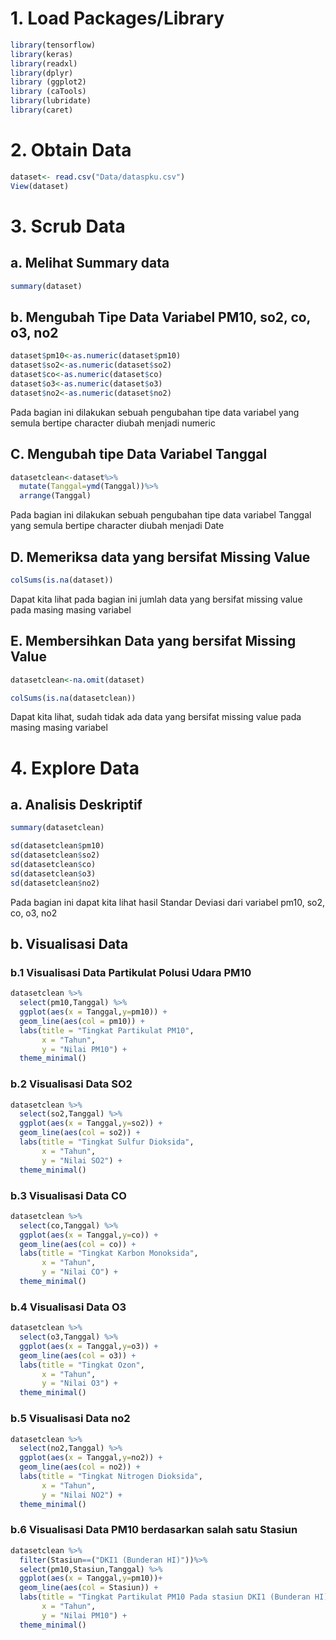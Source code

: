 # 1. Load Packages/Library

```{r}
library(tensorflow)
library(keras)
library(readxl)
library(dplyr)
library (ggplot2)
library (caTools)
library(lubridate)
library(caret)
```


# 2. Obtain Data
```{r}
dataset<- read.csv("Data/dataspku.csv")
View(dataset)
```

# 3. Scrub Data
## a. Melihat Summary data
```{r}
summary(dataset)
```



## b. Mengubah Tipe Data Variabel PM10, so2, co, o3, no2
```{r}
dataset$pm10<-as.numeric(dataset$pm10)
dataset$so2<-as.numeric(dataset$so2)
dataset$co<-as.numeric(dataset$co)
dataset$o3<-as.numeric(dataset$o3)
dataset$no2<-as.numeric(dataset$no2)
```
Pada bagian ini dilakukan sebuah pengubahan tipe data variabel yang semula bertipe character diubah menjadi numeric



## C. Mengubah tipe Data Variabel Tanggal
```{r}
datasetclean<-dataset%>%
  mutate(Tanggal=ymd(Tanggal))%>%
  arrange(Tanggal)
```

Pada bagian ini dilakukan sebuah pengubahan tipe data variabel Tanggal yang semula bertipe character diubah menjadi Date


## D. Memeriksa data yang bersifat Missing Value
```{r}
colSums(is.na(dataset))
```
Dapat kita lihat pada bagian ini jumlah data yang bersifat missing value pada masing masing variabel


## E. Membersihkan Data yang bersifat Missing Value
```{r}
datasetclean<-na.omit(dataset)
```

```{r}
colSums(is.na(datasetclean))
```
Dapat kita lihat, sudah tidak ada data yang bersifat missing value pada masing masing variabel




# 4. Explore Data
## a. Analisis Deskriptif

```{r}
summary(datasetclean)
```

```{r}
sd(datasetclean$pm10)
sd(datasetclean$so2)
sd(datasetclean$co)
sd(datasetclean$o3)
sd(datasetclean$no2)
```
Pada bagian ini dapat kita lihat hasil Standar Deviasi dari variabel pm10, so2, co, o3, no2



## b. Visualisasi Data
### b.1 Visualisasi Data Partikulat Polusi Udara PM10
```{r}
datasetclean %>% 
  select(pm10,Tanggal) %>%
  ggplot(aes(x = Tanggal,y=pm10)) +
  geom_line(aes(col = pm10)) +
  labs(title = "Tingkat Partikulat PM10",
       x = "Tahun",
       y = "Nilai PM10") +
  theme_minimal()
```

### b.2 Visualisasi Data SO2
```{r}
datasetclean %>% 
  select(so2,Tanggal) %>%
  ggplot(aes(x = Tanggal,y=so2)) +
  geom_line(aes(col = so2)) +
  labs(title = "Tingkat Sulfur Dioksida",
       x = "Tahun",
       y = "Nilai SO2") +
  theme_minimal()
```


### b.3 Visualisasi Data CO
```{r}
datasetclean %>% 
  select(co,Tanggal) %>%
  ggplot(aes(x = Tanggal,y=co)) +
  geom_line(aes(col = co)) +
  labs(title = "Tingkat Karbon Monoksida",
       x = "Tahun",
       y = "Nilai CO") +
  theme_minimal()
```



### b.4 Visualisasi Data O3
```{r}
datasetclean %>% 
  select(o3,Tanggal) %>%
  ggplot(aes(x = Tanggal,y=o3)) +
  geom_line(aes(col = o3)) +
  labs(title = "Tingkat Ozon",
       x = "Tahun",
       y = "Nilai O3") +
  theme_minimal()
```

### b.5 Visualisasi Data no2
```{r}
datasetclean %>% 
  select(no2,Tanggal) %>%
  ggplot(aes(x = Tanggal,y=no2)) +
  geom_line(aes(col = no2)) +
  labs(title = "Tingkat Nitrogen Dioksida",
       x = "Tahun",
       y = "Nilai NO2") +
  theme_minimal()
```


### b.6 Visualisasi Data PM10 berdasarkan salah satu Stasiun
```{r}
datasetclean %>% 
  filter(Stasiun==("DKI1 (Bunderan HI)"))%>%
  select(pm10,Stasiun,Tanggal) %>%
  ggplot(aes(x = Tanggal,y=pm10))+
  geom_line(aes(col = Stasiun)) +
  labs(title = "Tingkat Partikulat PM10 Pada stasiun DKI1 (Bunderan HI)",
       x = "Tahun",
       y = "Nilai PM10") +
  theme_minimal()
```

